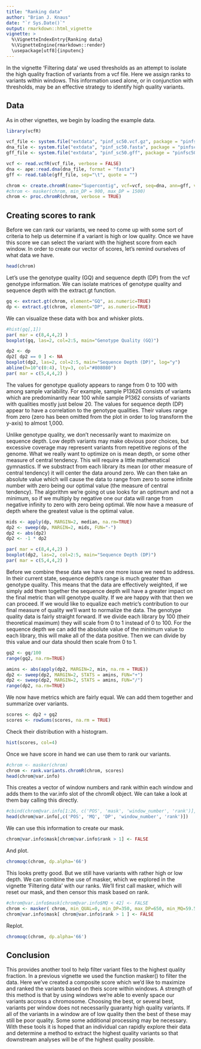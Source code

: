 ```yaml
---
title: "Ranking data"
author: "Brian J. Knaus"
date: "`r Sys.Date()`"
output: rmarkdown::html_vignette
vignette: >
  %\VignetteIndexEntry{Ranking data}
  %\VignetteEngine{rmarkdown::render}
  \usepackage[utf8]{inputenc}
---
```



In the vignette 'Filtering data' we used thresholds as an attempt to isolate the high quality fraction of variants from a vcf file.
Here we assign ranks to variants within windows.
This information used alone, or in conjunction with thresholds, may be an effective strategy to identify high quality variants.


## Data

As in other vignettes, we begin by loading the example data.

```r
library(vcfR)

vcf_file <- system.file("extdata", "pinf_sc50.vcf.gz", package = "pinfsc50")
dna_file <- system.file("extdata", "pinf_sc50.fasta", package = "pinfsc50")
gff_file <- system.file("extdata", "pinf_sc50.gff", package = "pinfsc50")

vcf <- read.vcfR(vcf_file, verbose = FALSE)
dna <- ape::read.dna(dna_file, format = "fasta")
gff <- read.table(gff_file, sep="\t", quote = "")

chrom <- create.chromR(name="Supercontig", vcf=vcf, seq=dna, ann=gff, verbose=TRUE)
#chrom <- masker(chrom, min_DP = 900, max_DP = 1500)
chrom <- proc.chromR(chrom, verbose = TRUE)

```


## Creating scores to rank


Before we can rank our variants, we need to come up with some sort of criteria to help us determine if a variant is high or low quality.
Once we have this score we can select the variant with the highest score from each window.
In order to create our vector of scores, let's remind ourselves of what data we have.


```r
head(chrom)
```


Let's use the genotype quality (GQ) and sequence depth (DP) from the vcf genotype information.
We can isolate matrices of genotype quality and sequence depth with the extract.gt function.


```r
gq <- extract.gt(chrom, element="GQ", as.numeric=TRUE)
dp <- extract.gt(chrom, element="DP", as.numeric=TRUE)
```


We can visualize these data with box and whisker plots.


```r
#hist(gq[,1])
par( mar = c(8,4,4,2) )
boxplot(gq, las=2, col=2:5, main="Genotype Quality (GQ)")

dp2 <- dp
dp2[ dp2 == 0 ] <- NA
boxplot(dp2, las=2, col=2:5, main="Sequence Depth (DP)", log="y")
abline(h=10^c(0:4), lty=3, col="#808080")
par( mar = c(5,4,4,2) )
```


The values for genotype qualioty appears to range from 0 to 100 with among sample variability.
For example, sample P13626 consists of variants which are predominantly near 100 while sample P1362 consists of variants with qualities mostly just below 20.
The values for sequence depth (DP) appear to have a correlation to the genotype qualities.
Their values range from zero (zero has been omitted from the plot in order to log transform the y-axis) to almost 1,000.


Unlike genotype quality, we don't necessarily want to maximize on sequence depth.
Low depth variants may make obvious poor choices, but excessive coverage may represent variants from repetitive regions of the genome.
What we really want to optimize on is mean depth, or some other measure of central tendency.
This will require a little mathematical gymnastics.
If we substract from each library its mean (or other measure of central tendency) it will center the data around zero.
We can then take an absolute value which will cause the data to range from zero to some infinite number with zero being our optimal value (the measure of central tendency).
The algorithm we're going ot use looks for an optimum and not a minimum, so if we multiply by negative one our data will range from negative infinity to zero with zero being optimal.
We now have a measure of depth where the greatest value is the optimal value.


```r
mids <- apply(dp, MARGIN=2, median, na.rm=TRUE)
dp2 <- sweep(dp, MARGIN=2, mids, FUN="-")
dp2 <- abs(dp2)
dp2 <- -1 * dp2
```


```r
par( mar = c(8,4,4,2) )
boxplot(dp2, las=2, col=2:5, main="Sequence Depth (DP)")
par( mar = c(5,4,4,2) )
```


Before we combine these data we have one more issue we need to address.
In their current state, sequence depth's range is much greater than genotype quality.
This means that the data are effectively weighted, if we simply add them together the sequence depth will have a greater impact on the final metric than will genotype quality.
If we are happy with that then we can proceed.
If we would like to equalize each metric's contribution to our final measure of quality we'll want to normalize the data.
The genotype quality data is fairly straight forward.
If we divide each library by 100 (their theoretical maximum) they will scale from 0 to 1 instead of 0 to 100.
For the sequence depth we can add the absolute value of the minimum value to each library, this will make all of the data positive.
Then we can divide by this value and our data should then scale from 0 to 1.


```r
gq2 <- gq/100
range(gq2, na.rm=TRUE)

amins <- abs(apply(dp2, MARGIN=2, min, na.rm = TRUE))
dp2 <- sweep(dp2, MARGIN=2, STATS = amins, FUN="+")
dp2 <- sweep(dp2, MARGIN=2, STATS = amins, FUN="/")
range(dp2, na.rm=TRUE)
```


We now have metrics which are fairly equal.
We can add them together and summarize over variants.


```r
scores <- dp2 + gq2
scores <- rowSums(scores, na.rm = TRUE)
```


Check their distribution with a histogram.


```r
hist(scores, col=4)
```


Once we have score in hand we can use them to rank our variants.


```r
#chrom <- masker(chrom)
chrom <- rank.variants.chromR(chrom, scores)
head(chrom@var.info)
```



This creates a vector of window numbers and rank within each window and adds them to the var.info slot of the chromR object.
We can take a look at them bay calling this directly.


```r
#cbind(chrom@var.info[1:26, c('POS', 'mask', 'window_number', 'rank')], scores[1:26])
head(chrom@var.info[,c('POS', 'MQ', 'DP', 'window_number', 'rank')])
```


We can use this information to create our mask.


```r
chrom@var.info$mask[chrom@var.info$rank > 1] <- FALSE
```


And plot.


```r
chromoqc(chrom, dp.alpha='66')
```



This looks pretty good.
But we still have variants with rather high or low depth.
We can combine the use of masker, which we explored in the vignette 'Filtering data' with our ranks.
We'll first call masker, which will reset our mask, and then censor this mask based on rank.



```r
#chrom@var.info$mask[chrom@var.info$MQ < 42] <- FALSE
chrom <- masker( chrom, min_QUAL=0, min_DP=350, max_DP=650, min_MQ=59.5, max_MQ=60.5 )
chrom@var.info$mask[ chrom@var.info$rank > 1 ] <- FALSE
```


Replot.


```r
chromoqc(chrom, dp.alpha='66')
```





## Conclusion


This provides another tool to help filter variant files to the highest quality fraction.
In a previous vignette we used the function masker() to filter the data.
Here we've created a composite score which we'd like to maximize and ranked the variants based on theis score within windows.
A strength of this method is that by using windows we're able to evenly space our variants accross a chromosome.
Choosing the best, or several best, variants per window does not necessarily guaranty high quality variants.
If all of the variants in a window are of low quality then the best of these may still be poor quality.
Some some additional processing may be necessary.
With these tools it is hoped that an individual can rapidly explore their data and determine a method to extract the highest quality variants so that downstream analyses will be of the highest quality possible.









